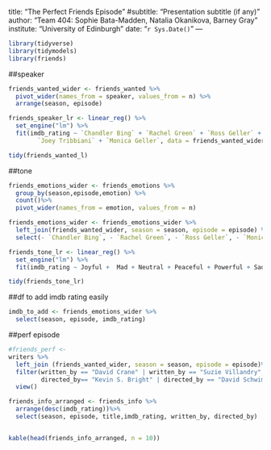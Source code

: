 
title: "The Perfect Friends Episode"
#subtitle: "Presentation subtitle (if any)"
author: "Team 404: Sophie Bata-Madden, Natalia Okanikova, Barney Gray"
institute: "University of Edinburgh"
date: "`r Sys.Date()`"
---

```r
library(tidyverse)
library(tidymodels)
library(friends)
```

##speaker

```r
friends_wanted_wider <- friends_wanted %>%
  pivot_wider(names_from = speaker, values_from = n) %>%
  arrange(season, episode)
```

```r

friends_speaker_lr <- linear_reg() %>%
  set_engine("lm") %>%
  fit(imdb_rating ~ `Chandler Bing` + `Rachel Green` + `Ross Geller` + `Phoebe Buffay` + 
        `Joey Tribbiani` + `Monica Geller`, data = friends_wanted_wider)

tidy(friends_wanted_l)

```

##tone

```r
friends_emotions_wider <- friends_emotions %>%
  group_by(season,episode,emotion) %>%
  count()%>%
  pivot_wider(names_from = emotion, values_from = n)
```

```r
friends_emotions_wider <- friends_emotions_wider %>%
  left_join(friends_wanted_wider, season = season, episode = episode) %>%
  select(- `Chandler Bing`, - `Rachel Green`, - `Ross Geller`, - `Monica Geller`, - `Joey Tribbiani`, -`Phoebe Buffay`, -`air_date`, -`us_views_millions`, -`written_by`, -`directed_by` )
```


```r
  
friends_tone_lr <- linear_reg() %>%
  set_engine("lm") %>%
  fit(imdb_rating ~ Joyful +  Mad + Neutral + Peaceful + Powerful + Sad + Scared, data = friends_emotions_wider)

tidy(friends_tone_lr)

```

##df to add imdb rating easily

```r
imdb_to_add <- friends_emotions_wider %>%
  select(season, episode, imdb_rating)
```

##perf episode

```r
#friends_perf <- 
writers %>%
  left_join (friends_wanted_wider, season = season, episode = episode)%>%
  filter(written_by == "David Crane" | written_by == "Suzie Villandry",
         directed_by== "Kevin S. Bright" | directed_by == "David Schwimmer")%>%
  view()
```

```r
friends_info_arranged <- friends_info %>%
  arrange(desc(imdb_rating))%>%
  select(season, episode, title,imdb_rating, written_by, directed_by)


kable(head(friends_info_arranged, n = 10))
```



